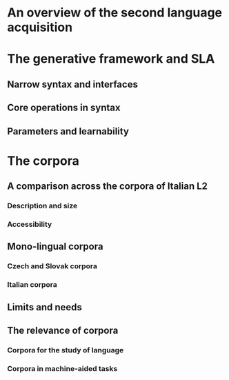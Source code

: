 # An overview of the second language acquisition



# The generative framework and SLA
## Narrow syntax and interfaces
## Core operations in syntax
## Parameters and learnability

# The corpora
## A comparison across the corpora of Italian L2
### Description and size 
### Accessibility
## Mono-lingual corpora
### Czech and Slovak corpora
### Italian corpora
## Limits and needs
## The relevance of corpora
### Corpora for the study of language
### Corpora in machine-aided tasks 